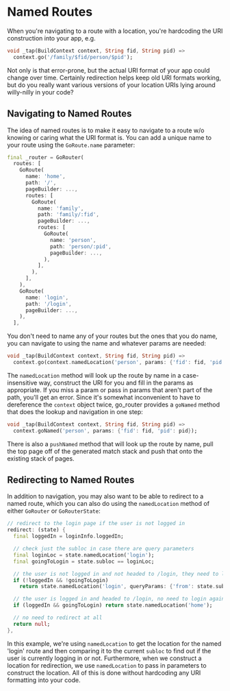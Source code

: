# Named Routes
When you're navigating to a route with a location, you're hardcoding the URI
construction into your app, e.g.

```dart
void _tap(BuildContext context, String fid, String pid) =>
  context.go('/family/$fid/person/$pid');
```

Not only is that error-prone, but the actual URI format of your app could change
over time. Certainly redirection helps keep old URI formats working, but do you
really want various versions of your location URIs lying  around willy-nilly in
your code? 

## Navigating to Named Routes
The idea of named routes is to make it easy to navigate to a route w/o knowing
or caring what the URI format is. You can add a unique name to your route using
the `GoRoute.name` parameter:

```dart
final _router = GoRouter(
  routes: [
    GoRoute(
      name: 'home',
      path: '/',
      pageBuilder: ...,
      routes: [
        GoRoute(
          name: 'family',
          path: 'family/:fid',
          pageBuilder: ...,
          routes: [
            GoRoute(
              name: 'person',
              path: 'person/:pid',
              pageBuilder: ...,
            ),
          ],
        ),
      ],
    ),
    GoRoute(
      name: 'login',
      path: '/login',
      pageBuilder: ...,
    ),
  ],
```

You don't need to name any of your routes but the ones that you do name, you can
navigate to using the name and whatever params are needed:

```dart
void _tap(BuildContext context, String fid, String pid) =>
  context.go(context.namedLocation('person', params: {'fid': fid, 'pid': pid}));
```

The `namedLocation` method will look up the route by name in a case-insensitive
way, construct the URI for you and fill in the params as appropriate. If you
miss a param or pass in params that aren't part of the path, you'll get an
error. Since it's somewhat inconvenient to have to dereference the `context`
object twice, go_router provides a `goNamed` method that does the lookup and
navigation in one step:

```dart
void _tap(BuildContext context, String fid, String pid) =>
  context.goNamed('person', params: {'fid': fid, 'pid': pid});
```

There is also a `pushNamed` method that will look up the route by name, pull the
top page off of the generated match stack and push that onto the existing stack
of pages.

## Redirecting to Named Routes
In addition to navigation, you may also want to be able to redirect to a named
route, which you can also do using the `namedLocation` method of either
`GoRouter` or `GoRouterState`:

```dart
// redirect to the login page if the user is not logged in
redirect: (state) {
  final loggedIn = loginInfo.loggedIn;

  // check just the subloc in case there are query parameters
  final loginLoc = state.namedLocation('login');
  final goingToLogin = state.subloc == loginLoc;

  // the user is not logged in and not headed to /login, they need to login
  if (!loggedIn && !goingToLogin)
    return state.namedLocation('login', queryParams: {'from': state.subloc});

  // the user is logged in and headed to /login, no need to login again
  if (loggedIn && goingToLogin) return state.namedLocation('home');

  // no need to redirect at all
  return null;
},
```

In this example, we're using `namedLocation` to get the location for the named
'login' route and then comparing it to the current `subloc` to find out if the
user is currently logging in or not. Furthermore, when we construct a location
for redirection, we use `namedLocation` to pass in parameters to construct the
location. All of this is done without hardcoding any URI formatting into your
code.